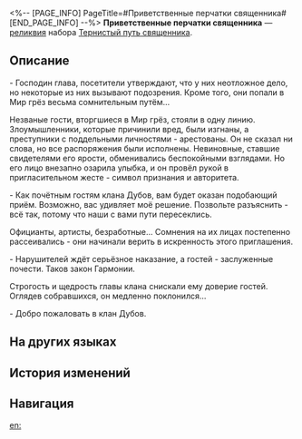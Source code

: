 <%-- [PAGE_INFO]
PageTitle=#Приветственные перчатки священника#
[END_PAGE_INFO] --%>
{{Реликвия Инфобокс
|id          = 61212
|Изображение = Предмет Приветственные перчатки священника.png
|Набор       = Тернистый путь священника
|Предмет     = Руки
|Упоминания  = 
}}
{{Описание|Он часто принимал посетителей в зале приёмов, отправляя приглашения бесчисленное количество раз. Безупречная белизна его перчаток постоянно напоминала ему о непреложной скромности и приличиях.}}
'''Приветственные перчатки священника''' — [[реликвия]] набора [[Тернистый путь священника]].

==Описание==
- Господин глава, посетители утверждают, что у них неотложное дело, но некоторые из них вызывают подозрения. Кроме того, они попали в Мир грёз весьма сомнительным путём...

Незваные гости, вторгшиеся в Мир грёз, стояли в одну линию. Злоумышленники, которые причинили вред, были изгнаны, а преступники с поддельными личностями - арестованы. Он не сказал ни слова, но все распоряжения были исполнены. Невиновные, ставшие свидетелями его ярости, обменивались беспокойными взглядами. Но его лицо внезапно озарила улыбка, и он провёл рукой в пригласительном жесте - символ признания и авторитета.

- Как почётным гостям клана Дубов, вам будет оказан подобающий приём. Возможно, вас удивляет моё решение. Позвольте разъяснить - всё так, потому что наши с вами пути пересеклись.

Официанты, артисты, безработные... Сомнения на их лицах постепенно рассеивались - они начинали верить в искренность этого приглашения.

- Нарушителей ждёт серьёзное наказание, а гостей - заслуженные почести. Таков закон Гармонии.

Строгость и щедрость главы клана снискали ему доверие гостей. Оглядев собравшихся, он медленно поклонился...

- Добро пожаловать в клан Дубов.

==На других языках==
{{На других языках
|en   = Sacerdos' Welcoming Gloves
|zhs  = 司铎的授邀手套
|zht  = 司鐸的授邀手套
|ja   = {{Rubi|司祭|しさい}}の{{Rubi|招請用|しょうせいよう}}の{{Rubi|手袋|てぶくろ}}
|ko   = 사제의 환영 장갑
|es   = Guantes acogedores del sacerdote
|fr   = Gants d'accueil de Sacerdos
|ru   = Приветственные перчатки священника
|th   = Sacerdos' Welcoming Gloves
|vi   = Găng Tay Chào Đón Của Linh Mục
|de   = Begrüßungshandschuhe des Priesters
|id   = Sacerdos' Welcoming Gloves
|pt   = Luvas de Saudações de Sacerdos
}}

==История изменений==
{{История изменений|3.5}}

==Навигация==
{{Набор Реликвий Навбокс|Тернистый путь священника}}

[[en:]]